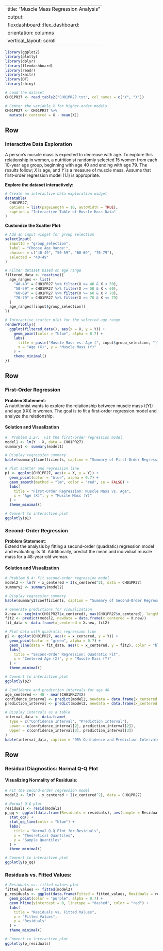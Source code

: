 
---
title: "Muscle Mass Regression Analysis"
output:
  flexdashboard::flex_dashboard:
    orientation: columns
    vertical_layout: scroll
---

```r
library(ggplot2)
library(plotly)
library(dplyr)
library(flexdashboard)
library(readr)
library(knitr)
library(DT)
library(shiny)

# Load the dataset
CH01PR27 <- read_table2("CH01PR27.txt", col_names = c("Y", "X"))

# Center the variable X for higher-order models
CH01PR27 <- CH01PR27 %>%
  mutate(x_centered = X - mean(X))
```

Row {data-orientation=rows}
-----------------------------------------------------------------------

### Interactive Data Exploration

A person's muscle mass is expected to decrease with age. To explore this relationship in women, a nutritionist randomly selected 15 women from each 10-year age group, beginning with age 40 and ending with age 79. The results follow; $X$ is age, and $Y$ is a measure of muscle mass. Assume that first-order regression model (1.1) is appropriate.
\begin{tabular}{rrrrrrrr}
$i:$ & \multicolumn{1}{c}{$\mathbf{1}$} & \multicolumn{1}{c}{$\mathbf{2}$} & $\mathbf{3}$ & $\ldots$ & $\mathbf{5 8}$ & $\mathbf{5 9}$ & $\mathbf{6 0}$ \\
\hline$X_i:$ & 43 & 41 & 47 & $\ldots$ & 76 & 72 & 76 \\
$Y_i:$ & 106 & 106 & 97 & $\ldots$ & 56 & 70 & 74
\end{tabular}

**Explore the dataset interactively:**

```r
# Create an interactive data exploration widget
datatable(
  CH01PR27,
  options = list(pageLength = 10, autoWidth = TRUE),
  caption = "Interactive Table of Muscle Mass Data"
)
```

**Customize the Scatter Plot:**

```r
# Add an input widget for group selection
selectInput(
  inputId = "group_selection",
  label = "Choose Age Range:",
  choices = c("40-49", "50-59", "60-69", "70-79"),
  selected = "40-49"
)

# Filter dataset based on age range
filtered_data <- reactive({
  age_ranges <- list(
    "40-49" = CH01PR27 %>% filter(X >= 40 & X < 50),
    "50-59" = CH01PR27 %>% filter(X >= 50 & X < 60),
    "60-69" = CH01PR27 %>% filter(X >= 60 & X < 70),
    "70-79" = CH01PR27 %>% filter(X >= 70 & X <= 79)
  )
  age_ranges[[input$group_selection]]
})

# Interactive scatter plot for the selected age range
renderPlotly({
  ggplot(filtered_data(), aes(x = X, y = Y)) +
    geom_point(color = "blue", alpha = 0.7) +
    labs(
      title = paste("Muscle Mass vs. Age (", input$group_selection, ")", sep = ""),
      x = "Age (X)", y = "Muscle Mass (Y)"
    ) +
    theme_minimal()
})
```

Row {data-orientation=rows}
-----------------------------------------------------------------------

### First-Order Regression

**Problem Statement**:  
A nutritionist wants to explore the relationship between muscle mass (\(Y\)) and age (\(X\)) in women. The goal is to fit a first-order regression model and analyze the relationship.

#### Solution and Visualization

```r
#  Problem 1.27:  Fit the first-order regression model
model1 <- lm(Y ~ X, data = CH01PR27)
summary1 <- summary(model1)

# Display regression summary
kable(summary1$coefficients, caption = "Summary of First-Order Regression Coefficients")

# Plot scatter and regression line
p1 <- ggplot(CH01PR27, aes(x = X, y = Y)) +
  geom_point(color = "blue", alpha = 0.7) +
  geom_smooth(method = "lm", color = "red", se = FALSE) +
  labs(
    title = "First-Order Regression: Muscle Mass vs. Age",
    x = "Age (X)", y = "Muscle Mass (Y)"
  ) +
  theme_minimal()

# Convert to interactive plot
ggplotly(p1)
```


### Second-Order Regression

**Problem Statement**:  
Extend the analysis by fitting a second-order (quadratic) regression model and evaluating its fit. Additionally, predict the mean and individual muscle mass for a 48-year-old woman.

#### Solution and Visualization

```r
# Problem 8.4: Fit second-order regression model
model2 <- lm(Y ~ x_centered + I(x_centered^2), data = CH01PR27)
summary2 <- summary(model2)

# Display regression summary
kable(summary2$coefficients, caption = "Summary of Second-Order Regression Coefficients")

# Generate predictions for visualization
X.new <- seq(min(CH01PR27$x_centered), max(CH01PR27$x_centered), length.out = 100)
fit2 <- predict(model2, newdata = data.frame(x_centered = X.new))
fit_data <- data.frame(x_centered = X.new, fit2)

# Plot data with quadratic regression line
p2 <- ggplot(CH01PR27, aes(x = x_centered, y = Y)) +
  geom_point(color = "green", alpha = 0.7) +
  geom_line(data = fit_data, aes(x = x_centered, y = fit2), color = "blue") +
  labs(
    title = "Second-Order Regression: Quadratic Fit",
    x = "Centered Age (X)", y = "Muscle Mass (Y)"
  ) +
  theme_minimal()

# Convert to interactive plot
ggplotly(p2)

# Confidence and prediction intervals for age 48
age_centered <- 48 - mean(CH01PR27$X)
confidence_interval <- predict(model2, newdata = data.frame(x_centered = age_centered), interval = "confidence")
prediction_interval <- predict(model2, newdata = data.frame(x_centered = age_centered), interval = "prediction")

# Display intervals as a table
interval_data <- data.frame(
  Type = c("Confidence Interval", "Prediction Interval"),
  Lower = c(confidence_interval[2], prediction_interval[2]),
  Upper = c(confidence_interval[3], prediction_interval[3])
)
kable(interval_data, caption = "95% Confidence and Prediction Intervals for Age 48")
```

Row {data-orientation=rows}
-----------------------------------------------------------------------

### Residual Diagnostics: Normal Q-Q Plot


#### Visualizing Normality of Residuals:
```r
# Fit the second-order regression model
model2 <- lm(Y ~ x_centered + I(x_centered^2), data = CH01PR27)

# Normal Q-Q plot
residuals <- resid(model2)
p_qq <- ggplot(data.frame(Residuals = residuals), aes(sample = Residuals)) +
  stat_qq() +
  stat_qq_line(color = "blue") +
  labs(
    title = "Normal Q-Q Plot for Residuals",
    x = "Theoretical Quantiles",
    y = "Sample Quantiles"
  ) +
  theme_minimal()

# Convert to interactive plot
ggplotly(p_qq)

```

### Residuals vs. Fitted Values:


```r
# Residuals vs. fitted values plot
fitted_values <- fitted(model2)
p_residuals <- ggplot(data.frame(Fitted = fitted_values, Residuals = residuals), aes(x = Fitted, y = Residuals)) +
  geom_point(color = "purple", alpha = 0.7) +
  geom_hline(yintercept = 0, linetype = "dashed", color = "red") +
  labs(
    title = "Residuals vs. Fitted Values",
    x = "Fitted Values",
    y = "Residuals"
  ) +
  theme_minimal()

# Convert to interactive plot
ggplotly(p_residuals)
```


